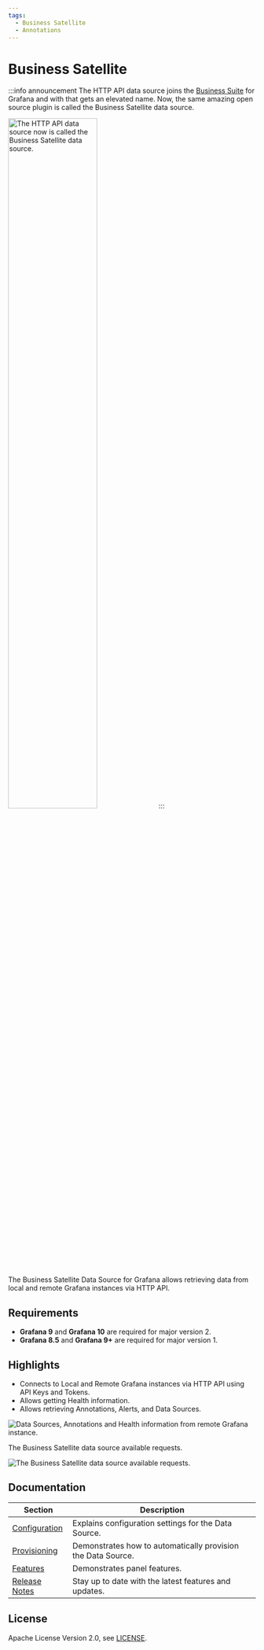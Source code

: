 ```yaml
---
tags:
  - Business Satellite
  - Annotations
---
```



# Business Satellite

:::info announcement
The HTTP API data source joins the [Business Suite](/plugins/) for Grafana and with that gets an elevated name. Now, the same amazing open source plugin is called the Business Satellite data source.

<Image
  title="The HTTP API data source now is called the Business Satellite data source."
  src="/img/plugins/business-satellite/new-name.png"
  width="60%"
/>
:::

The Business Satellite Data Source for Grafana allows retrieving data from local and remote Grafana instances via HTTP API.

## Requirements

- **Grafana 9** and **Grafana 10** are required for major version 2.
- **Grafana 8.5** and **Grafana 9+** are required for major version 1.

<GettingStarted />

## Highlights

- Connects to Local and Remote Grafana instances via HTTP API using API Keys and Tokens.
- Allows getting Health information.
- Allows retrieving Annotations, Alerts, and Data Sources.

<Image
  title="Data Sources, Annotations and Health information from remote Grafana instance."
  src="/img/plugins/business-satellite/dashboard.png"
/>

The Business Satellite data source available requests.

<Image
  title="The Business Satellite data source available requests."
  src="/img/plugins/business-satellite/business-satellite-requests.gif"
/>

<Tutorial />

## Documentation

| Section                        | Description                                                  |
| ------------------------------ | ------------------------------------------------------------ |
| [Configuration](configuration) | Explains configuration settings for the Data Source.         |
| [Provisioning](provisioning)   | Demonstrates how to automatically provision the Data Source. |
| [Features](features)           | Demonstrates panel features.                                 |
| [Release Notes](release)       | Stay up to date with the latest features and updates.        |

## License

Apache License Version 2.0, see [LICENSE](https://github.com/volkovlabs/business-satellite/blob/main/LICENSE).

<Feedback />
